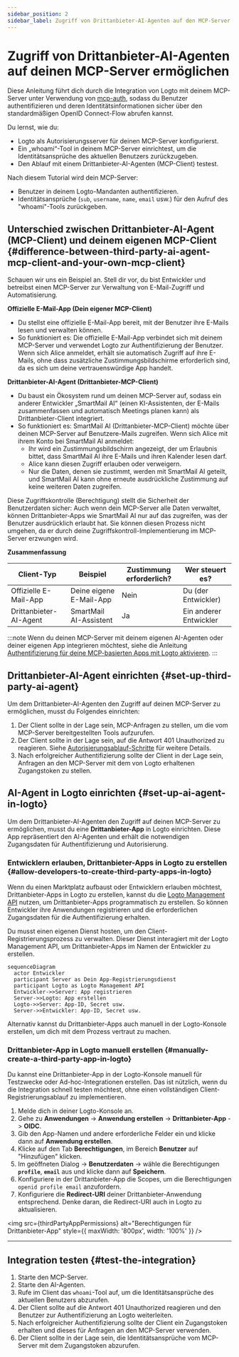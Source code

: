```yaml
---
sidebar_position: 2
sidebar_label: Zugriff von Drittanbieter-AI-Agenten auf den MCP-Server ermöglichen
---
```




# Zugriff von Drittanbieter-AI-Agenten auf deinen MCP-Server ermöglichen

Diese Anleitung führt dich durch die Integration von Logto mit deinem MCP-Server unter Verwendung von [mcp-auth](https://mcp-auth.dev), sodass du Benutzer authentifizieren und deren Identitätsinformationen sicher über den standardmäßigen OpenID Connect-Flow abrufen kannst.

Du lernst, wie du:

- Logto als Autorisierungsserver für deinen MCP-Server konfigurierst.
- Ein „whoami“-Tool in deinem MCP-Server einrichtest, um die Identitätsansprüche des aktuellen Benutzers zurückzugeben.
- Den Ablauf mit einem Drittanbieter-AI-Agenten (MCP-Client) testest.

Nach diesem Tutorial wird dein MCP-Server:

- Benutzer in deinem Logto-Mandanten authentifizieren.
- Identitätsansprüche (`sub`, `username`, `name`, `email` usw.) für den Aufruf des "whoami"-Tools zurückgeben.

## Unterschied zwischen Drittanbieter-AI-Agent (MCP-Client) und deinem eigenen MCP-Client \{#difference-between-third-party-ai-agent-mcp-client-and-your-own-mcp-client}

Schauen wir uns ein Beispiel an. Stell dir vor, du bist Entwickler und betreibst einen MCP-Server zur Verwaltung von E-Mail-Zugriff und Automatisierung.

**Offizielle E-Mail-App (Dein eigener MCP-Client)**

- Du stellst eine offizielle E-Mail-App bereit, mit der Benutzer ihre E-Mails lesen und verwalten können.
- So funktioniert es: Die offizielle E-Mail-App verbindet sich mit deinem MCP-Server und verwendet Logto zur Authentifizierung der Benutzer. Wenn sich Alice anmeldet, erhält sie automatisch Zugriff auf ihre E-Mails, ohne dass zusätzliche Zustimmungsbildschirme erforderlich sind, da es sich um deine vertrauenswürdige App handelt.

**Drittanbieter-AI-Agent (Drittanbieter-MCP-Client)**

- Du baust ein Ökosystem rund um deinen MCP-Server auf, sodass ein anderer Entwickler „SmartMail AI“ (einen KI-Assistenten, der E-Mails zusammenfassen und automatisch Meetings planen kann) als Drittanbieter-Client integriert.
- So funktioniert es: SmartMail AI (Drittanbieter-MCP-Client) möchte über deinen MCP-Server auf Benutzere-Mails zugreifen. Wenn sich Alice mit ihrem Konto bei SmartMail AI anmeldet:
  - Ihr wird ein Zustimmungsbildschirm angezeigt, der um Erlaubnis bittet, dass SmartMail AI ihre E-Mails und ihren Kalender lesen darf.
  - Alice kann diesen Zugriff erlauben oder verweigern.
  - Nur die Daten, denen sie zustimmt, werden mit SmartMail AI geteilt, und SmartMail AI kann ohne erneute ausdrückliche Zustimmung auf keine weiteren Daten zugreifen.

Diese Zugriffskontrolle (Berechtigung) stellt die Sicherheit der Benutzerdaten sicher: Auch wenn dein MCP-Server alle Daten verwaltet, können Drittanbieter-Apps wie SmartMail AI nur auf das zugreifen, was der Benutzer ausdrücklich erlaubt hat. Sie können diesen Prozess nicht umgehen, da er durch deine Zugriffskontroll-Implementierung im MCP-Server erzwungen wird.

**Zusammenfassung**

| Client-Typ             | Beispiel                | Zustimmung erforderlich? | Wer steuert es?        |
| ---------------------- | ----------------------- | ------------------------ | ---------------------- |
| Offizielle E-Mail-App  | Deine eigene E-Mail-App | Nein                     | Du (der Entwickler)    |
| Drittanbieter-AI-Agent | SmartMail AI-Assistent  | Ja                       | Ein anderer Entwickler |

:::note
Wenn du deinen MCP-Server mit deinem eigenen AI-Agenten oder deiner eigenen App integrieren möchtest, siehe die Anleitung [Authentifizierung für deine MCP-basierten Apps mit Logto aktivieren](./mcp-server-add-auth).
:::

<Prerequisites isThirdParty />

## Drittanbieter-AI-Agent einrichten \{#set-up-third-party-ai-agent}

Um dem Drittanbieter-AI-Agenten den Zugriff auf deinen MCP-Server zu ermöglichen, musst du Folgendes einrichten:

1. Der Client sollte in der Lage sein, MCP-Anfragen zu stellen, um die vom MCP-Server bereitgestellten Tools aufzurufen.
2. Der Client sollte in der Lage sein, auf die Antwort 401 Unauthorized zu reagieren. Siehe [Autorisierungsablauf-Schritte](https://modelcontextprotocol.io/specification/2025-03-26/basic/authorization#2-5-authorization-flow-steps) für weitere Details.
3. Nach erfolgreicher Authentifizierung sollte der Client in der Lage sein, Anfragen an den MCP-Server mit dem von Logto erhaltenen Zugangstoken zu stellen.

## AI-Agent in Logto einrichten \{#set-up-ai-agent-in-logto}

Um dem Drittanbieter-AI-Agenten den Zugriff auf deinen MCP-Server zu ermöglichen, musst du eine **Drittanbieter-App** in Logto einrichten. Diese App repräsentiert den AI-Agenten und erhält die notwendigen Zugangsdaten für Authentifizierung und Autorisierung.

### Entwicklern erlauben, Drittanbieter-Apps in Logto zu erstellen \{#allow-developers-to-create-third-party-apps-in-logto}

Wenn du einen Marktplatz aufbaust oder Entwicklern erlauben möchtest, Drittanbieter-Apps in Logto zu erstellen, kannst du die [Logto Management API](/integrate-logto/interact-with-management-api) nutzen, um Drittanbieter-Apps programmatisch zu erstellen. So können Entwickler ihre Anwendungen registrieren und die erforderlichen Zugangsdaten für die Authentifizierung erhalten.

Du musst einen eigenen Dienst hosten, um den Client-Registrierungsprozess zu verwalten. Dieser Dienst interagiert mit der Logto Management API, um Drittanbieter-Apps im Namen der Entwickler zu erstellen.

```mermaid
sequenceDiagram
  actor Entwickler
  participant Server as Dein App-Registrierungsdienst
  participant Logto as Logto Management API
  Entwickler->>Server: App registrieren
  Server->>Logto: App erstellen
  Logto->>Server: App-ID, Secret usw.
  Server->>Entwickler: App-ID, Secret usw.
```

Alternativ kannst du Drittanbieter-Apps auch manuell in der Logto-Konsole erstellen, um dich mit dem Prozess vertraut zu machen.

### Drittanbieter-App in Logto manuell erstellen \{#manually-create-a-third-party-app-in-logto}

Du kannst eine Drittanbieter-App in der Logto-Konsole manuell für Testzwecke oder Ad-hoc-Integrationen erstellen. Das ist nützlich, wenn du die Integration schnell testen möchtest, ohne einen vollständigen Client-Registrierungsablauf zu implementieren.

1. Melde dich in deiner Logto-Konsole an.
2. Gehe zu <CloudLink to="/applications">**Anwendungen**</CloudLink> → **Anwendung erstellen** → **Drittanbieter-App** -> **OIDC**.
3. Gib den App-Namen und andere erforderliche Felder ein und klicke dann auf **Anwendung erstellen**.
4. Klicke auf den Tab **Berechtigungen**, im Bereich **Benutzer** auf "Hinzufügen" klicken.
5. Im geöffneten Dialog -> **Benutzerdaten** -> wähle die Berechtigungen **`profile`**, **`email`** aus und klicke dann auf **Speichern**.
6. Konfiguriere in der Drittanbieter-App die Scopes, um die Berechtigungen `openid profile email` anzufordern.
7. Konfiguriere die **Redirect-URI** deiner Drittanbieter-Anwendung entsprechend. Denke daran, die Redirect-URI auch in Logto zu aktualisieren.

<img
  src={thirdPartyAppPermissions}
  alt="Berechtigungen für Drittanbieter-App"
  style={{ maxWidth: '800px', width: '100%' }}
/>

---

<QuickStartsReference />

<SetUpServer />

## Integration testen \{#test-the-integration}

1. Starte den MCP-Server.
2. Starte den AI-Agenten.
3. Rufe im Client das `whoami`-Tool auf, um die Identitätsansprüche des aktuellen Benutzers abzurufen.
4. Der Client sollte auf die Antwort 401 Unauthorized reagieren und den Benutzer zur Authentifizierung an Logto weiterleiten.
5. Nach erfolgreicher Authentifizierung sollte der Client ein Zugangstoken erhalten und dieses für Anfragen an den MCP-Server verwenden.
6. Der Client sollte in der Lage sein, die Identitätsansprüche vom MCP-Server mit dem Zugangstoken abzurufen.

<SampleCode />
